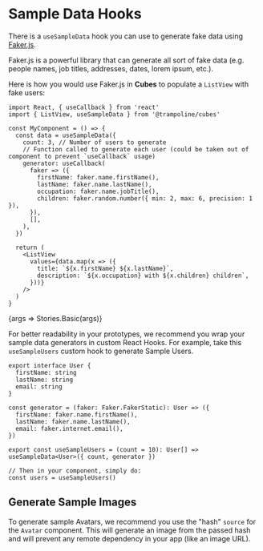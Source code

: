 
<Meta title="Sample Data/Hooks" component={UseSampleDataComponent} />

# Sample Data Hooks

There is a `useSampleData` hook you can use to generate fake data using [Faker.js](https://github.com/marak/Faker.js/).

Faker.js is a powerful library that can generate all sort of fake data (e.g. people names, job titles, addresses, dates, lorem ipsum, etc.).

Here is how you would use Faker.js in **Cubes** to populate a `ListView` with fake users:

```tsx
import React, { useCallback } from 'react'
import { ListView, useSampleData } from '@trampoline/cubes'

const MyComponent = () => {
  const data = useSampleData({
    count: 3, // Number of users to generate
    // Function called to generate each user (could be taken out of component to prevent `useCallback` usage)
    generator: useCallback(
      faker => ({
        firstName: faker.name.firstName(),
        lastName: faker.name.lastName(),
        occupation: faker.name.jobTitle(),
        children: faker.random.number({ min: 2, max: 6, precision: 1 }),
      }),
      [],
    ),
  })

  return (
    <ListView
      values={data.map(x => ({
        title: `${x.firstName} ${x.lastName}`,
        description: `${x.occupation} with ${x.children} children`,
      }))}
    />
  )
}
```

<Story name="Basic">{args => Stories.Basic(args)}</Story>

<Props story="Basic" />

For better readability in your prototypes, we recommend you wrap your sample data generators in custom React Hooks.
For example, take this `useSampleUsers` custom hook to generate Sample Users.

```tsx
export interface User {
  firstName: string
  lastName: string
  email: string
}

const generator = (faker: Faker.FakerStatic): User => ({
  firstName: faker.name.firstName(),
  lastName: faker.name.lastName(),
  email: faker.internet.email(),
})

export const useSampleUsers = (count = 10): User[] => useSampleData<User>({ count, generator })

// Then in your component, simply do:
const users = useSampleUsers()
```

## Generate Sample Images

To generate sample Avatars, we recommend you use the "hash" `source` for the `Avatar` component.
This will generate an image from the passed hash and will prevent any remote dependency in your app (like an image URL).
